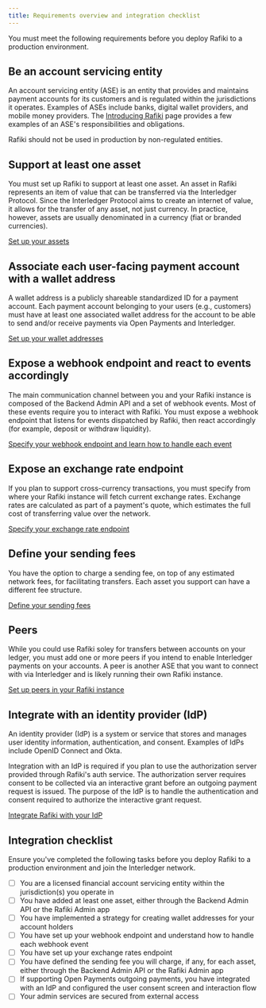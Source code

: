 ```yaml
---
title: Requirements overview and integration checklist
---
```



You must meet the following requirements before you deploy Rafiki to a production environment.

## Be an account servicing entity <Badge text="Required" variant="danger" />

An account servicing entity (ASE) is an entity that provides and maintains payment accounts for its customers and is regulated within the jurisdictions it operates. Examples of ASEs include banks, digital wallet providers, and mobile money providers. The [Introducing Rafiki](/overview/overview#more-about-account-servicing-entities) page provides a few examples of an ASE's responsibilities and obligations.

Rafiki should not be used in production by non-regulated entities.

## Support at least one asset <Badge text="Required" variant="danger" />

You must set up Rafiki to support at least one asset. An asset in Rafiki represents an item of value that can be transferred via the Interledger Protocol. Since the Interledger Protocol aims to create an internet of value, it allows for the transfer of any asset, not just currency. In practice, however, assets are usually denominated in a currency (fiat or branded currencies).

[Set up your assets](/integration/requirements/assets)

## Associate each user-facing payment account with a wallet address <Badge text="Required" variant="danger" />

A wallet address is a publicly shareable standardized ID for a payment account. Each payment account belonging to your users (e.g., customers) must have at least one associated wallet address for the account to be able to send and/or receive payments via Open Payments and Interledger.

[Set up your wallet addresses](/integration/requirements/wallet-addresses)

## Expose a webhook endpoint and react to events accordingly <Badge text="Required" variant="danger" />

The main communication channel between you and your Rafiki instance is composed of the Backend Admin API and a set of webhook events. Most of these events require you to interact with Rafiki. You must expose a webhook endpoint that listens for events dispatched by Rafiki, then react accordingly (for example, deposit or withdraw liquidity).

[Specify your webhook endpoint and learn how to handle each event](/integration/requirements/webhook-events)

## Expose an exchange rate endpoint <Badge text="Required" variant="danger" />

If you plan to support cross-currency transactions, you must specify from where your Rafiki instance will fetch current exchange rates. Exchange rates are calculated as part of a payment's quote, which estimates the full cost of transferring value over the network.

[Specify your exchange rate endpoint](/integration/requirements/exchange-rates)

## Define your sending fees <Badge text="Optional" variant="success" />

You have the option to charge a sending fee, on top of any estimated network fees, for facilitating transfers. Each asset you support can have a different fee structure.

[Define your sending fees](/integration/requirements/sending-fees)

## Peers <Badge text="Conditionally Optional" variant="caution" />

While you could use Rafiki soley for transfers between accounts on your ledger, you must add one or more peers if you intend to enable Interledger payments on your accounts. A peer is another ASE that you want to connect with via Interledger and is likely running their own Rafiki instance.

[Set up peers in your Rafiki instance](/integration/requirements/peers)

## Integrate with an identity provider (IdP) <Badge text="Conditionally Optional" variant="caution" />

An identity provider (IdP) is a system or service that stores and manages user identity information, authentication, and consent. Examples of IdPs include OpenID Connect and Okta.

Integration with an IdP is required if you plan to use the authorization server provided through Rafiki's auth service. The authorization server requires consent to be collected via an interactive grant before an outgoing payment request is issued. The purpose of the IdP is to handle the authentication and consent required to authorize the interactive grant request.

[Integrate Rafiki with your IdP](/integration/requirements/idp)

## Integration checklist

Ensure you've completed the following tasks before you deploy Rafiki to a production environment and join the Interledger network.

- [ ] You are a licensed financial account servicing entity within the jurisdiction(s) you operate in
- [ ] You have added at least one asset, either through the Backend Admin API or the Rafiki Admin app
- [ ] You have implemented a strategy for creating wallet addresses for your account holders
- [ ] You have set up your webhook endpoint and understand how to handle each webhook event
- [ ] You have set up your exchange rates endpoint
- [ ] You have defined the sending fee you will charge, if any, for each asset, either through the Backend Admin API or the Rafiki Admin app
- [ ] If supporting Open Payments outgoing payments, you have integrated with an IdP and configured the user consent screen and interaction flow
- [ ] Your admin services are secured from external access

